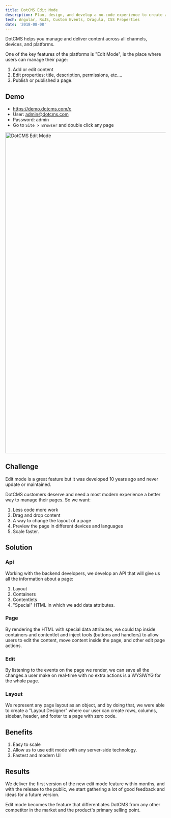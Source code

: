 ```yaml
---
title: DotCMS Edit Mode
description: Plan, design, and develop a no-code experience to create and edit Web Pages inside DotCMS.
tech: Angular, RxJS, Custom Events, Dragula, CSS Properties
date: '2018-08-08'
---
```


DotCMS helps you manage and deliver content across all channels, devices, and platforms. 

One of the key features of the platforms is "Edit Mode", is the place where users can manage their page:

1. Add or edit content
2. Edit properties: title, description, permissions, etc.…
3. Publish or published a page.

## Demo
- https://demo.dotcms.com/c
- User: admin@dotcms.com
- Password: admin
- Go to `Site > Browser` and double click any page

<Image src="/images/portfolio/dotcms-edit-mode/edit-mode.png" width="1431" height="1004" alt="DotCMS Edit Mode" />


## Challenge
Edit mode is a great feature but it was developed 10 years ago and never update or maintained. 

DotCMS customers deserve and need a most modern experience a better way to manage their pages. So we want:

1. Less code more work
2. Drag and drop content
3. A way to change the layout of a page
4. Preview the page in different devices and languages
5. Scale faster.

## Solution

### Api
Working with the backend developers, we develop an API that will give us all the information about a page:

1. Layout
2. Containers
3. Contentlets
4. "Special" HTML in which we add data attributes.

### Page
By rendering the HTML with special data attributes, we could tap inside containers and contentlet and inject tools (buttons and handlers) to allow users to edit the content, move content inside the page, and other edit page actions.

### Edit
By listening to the events on the page we render, we can save all the changes a user make on real-time with no extra actions is a WYSIWYG for the whole page.

### Layout
We represent any page layout as an object, and by doing that, we were able to create a "Layout Designer" where our user can create rows, columns, sidebar, header, and footer to a page with zero code.

## Benefits
1. Easy to scale
2. Allow us to use edit mode with any server-side technology.
3. Fastest and modern UI

## Results
We deliver the first version of the new edit mode feature within months, and with the release to the public, we start gathering a lot of good feedback and ideas for a future version.

Edit mode becomes the feature that differentiates DotCMS from any other competitor in the market and the product's primary selling point.